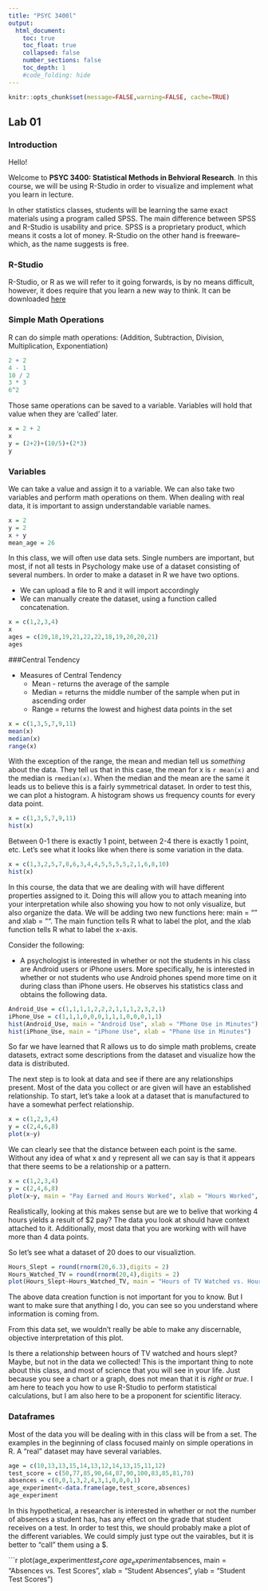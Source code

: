```yaml
---
title: "PSYC 3400l"
output:
  html_document:
    toc: true
    toc_float: true
    collapsed: false
    number_sections: false
    toc_depth: 1
    #code_folding: hide
---
```


```r
knitr::opts_chunk$set(message=FALSE,warning=FALSE, cache=TRUE)
```

## Lab 01

### Introduction
Hello!

Welcome to **PSYC 3400: Statistical Methods in Behvioral Research**. In this course, we will be using R-Studio in order to visualize and implement what you learn in lecture. 

In other statistics classes, students will be learning the same exact materials using a program called SPSS. The main difference between SPSS and R-Studio is usability and price. SPSS is a proprietary product, which means it costs a lot of money. R-Studio on the other hand is freeware--which, as the name suggests is free.  

### R-Studio

R-Studio, or R as we will refer to it going forwards, is by no means difficult, however, it does require that you learn a new way to think. It can be downloaded [here](https://www.rstudio.com/products/rstudio/download)

### Simple Math Operations

R can do simple math operations: (Addition, Subtraction, Division, Multiplication, Exponentiation)

```r
2 + 2
4 - 1
10 / 2
3 * 3
6^2
```

Those same operations can be saved to a variable. Variables will hold that value when they are 'called' later. 

```r
x = 2 + 2
x
y = (2+2)+(10/5)+(2*3)
y
```

### Variables

We can take a value and assign it to a variable. We can also take two variables and perform math operations on them. When dealing with real data, it is important to assign understandable variable names.  

```r
x = 2
y = 2
x + y
mean_age = 26
```
In this class, we will often use data sets. Single numbers are important, but most, if not all tests in Psychology make use of a dataset consisting of several numbers. In order to make a dataset in R we have two options. 

- We can upload a file to R and it will import accordingly
- We can manually create the dataset, using a function called concatenation.

```r
x = c(1,2,3,4)
x
ages = c(20,18,19,21,22,22,18,19,20,20,21)
ages
```

###Central Tendency 

- Measures of Central Tendency 
    - Mean - returns the average of the sample 
    - Median = returns the middle number of the sample when put in ascending order
    - Range = returns the lowest and highest data points in the set
  
```r
x = c(1,3,5,7,9,11)
mean(x)
median(x)
range(x)
```
With the exception of the range, the mean and median tell us *something* about the data. They tell us that in this case, the mean for x is `r mean(x)` and the median is `rmedian(x)`. When the median and the mean are the same it leads us to believe this is a fairly symmetrical dataset. In order to test this, we can plot a histogram. A histogram shows us frequency counts for every data point. 

```r
x = c(1,3,5,7,9,11)
hist(x)
```

Between 0-1 there is exactly 1 point, between 2-4 there is exactly 1 point, etc. Let's see what it looks like when there is some variation in the data.

```r
x = c(1,3,2,5,7,8,6,3,4,4,5,5,5,5,2,1,6,8,10)
hist(x)
```

In this course, the data that we are dealing with will have different properties assigned to it. Doing this will allow you to attach meaning into your interpretation while also showing you how to not only visualize, but also organize the data. We will be adding two new functions here: main = "" and xlab = "". The main function tells R what to label the plot, and the xlab function tells R what to label the x-axis. 

Consider the following:

- A psychologist is interested in whether or not the students in his class are Android users or iPhone users. More specifically, he is interested in whether or not students who use Android phones spend more time on it during class than iPhone users. He observes his statistics class and obtains the following data.

```r
Android_Use = c(1,1,1,1,2,2,2,1,1,1,2,3,2,1)
iPhone_Use = c(1,1,1,0,0,0,1,1,1,0,0,0,1,1)
hist(Android_Use, main = "Android Use", xlab = "Phone Use in Minutes")
hist(iPhone_Use, main = "iPhone Use", xlab = "Phone Use in Minutes")
```

So far we have learned that R allows us to do simple math problems, create datasets, extract some descriptions from the dataset and visualize how the data is distributed. 

The next step is to look at data and see if there are any relationships present. Most of the data you collect or are given will have an established relationship. To start, let's take a look at a dataset that is manufactured to have a somewhat perfect relationship. 

```r
x = c(1,2,3,4)
y = c(2,4,6,8)
plot(x~y)
```

We can clearly see that the distance between each point is the same. Without any idea of what x and y represent all we can say is that it appears that there seems to be a relationship or a pattern.

```r
x = c(1,2,3,4)
y = c(2,4,6,8)
plot(x~y, main = "Pay Earned and Hours Worked", xlab = "Hours Worked", ylab = "Amount Paid")
```

Realistically, looking at this makes sense but are we to belive that working 4 hours yields a result of $2 pay? The data you look at should have context attached to it. Additionally, most data that you are working with will have more than 4 data points. 

So let's see what a dataset of 20 does to our visualiztion. 

```r
Hours_Slept = round(rnorm(20,6.3),digits = 2)
Hours_Watched_TV = round(rnorm(20,4),digits = 2)
plot(Hours_Slept~Hours_Watched_TV, main = "Hours of TV Watched vs. Hours Slept", xlab = "Hours Slept", ylab ="Hours of TV Watched")
```

The above data creation function is not important for you to know. But I want to make sure that anything I do, you can see so you understand where information is coming from. 

From this data set, we wouldn't really be able to make any discernable, objective interpretation of this plot. 

Is there a relationship between hours of TV watched and hours slept? Maybe, but not in the data we collected! This is the important thing to note about this class, and most of science that you will see in your life. Just because you see a chart or a graph, does not mean that it is *right* or *true*. I am here to teach you how to use R-Studio to perform statistical calculations, but I am also here to be a proponent for scientific literacy. 

### Dataframes

Most of the data you will be dealing with in this class will be from a set. The examples in the beginning of class focused mainly on simple operations in R. A "real" dataset may have several variables.

```r
age = c(10,13,13,15,14,13,12,14,13,15,11,12)
test_score = c(50,77,85,90,64,87,90,100,83,85,81,70)
absences = c(0,0,1,3,2,4,3,1,0,0,0,1)
age_experiment<-data.frame(age,test_score,absences)
age_experiment
```

In this hypothetical, a researcher is interested in whether or not the number of absences a student has, has any effect on the grade that student receives on a test. In order to test this, we should probably make a plot of the different variables. We could simply just type out the vairables, but it is better to "call" them using a $. 

```r
plot(age_experiment$test_score~age_experiment$absences, main = "Absences vs. Test Scores", xlab = "Student Absences", ylab = "Student Test Scores")
